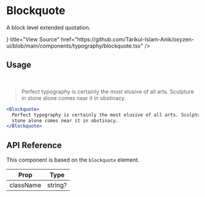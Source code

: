 
# Blockquote

A block level extended quotation.

<Cards>
  <Card
    icon={<CodeBracketIcon />}
    title="View Source"
    href="https://github.com/Tarikul-Islam-Anik/oxyzen-ui/blob/main/components/typography/blockquote.tsx"
  />
</Cards>

## Usage

<br />
<Blockquote>
  Perfect typography is certainly the most elusive of all arts. Sculpture in
  stone alone comes near it in obstinacy.
</Blockquote>

```jsx
<Blockquote>
  Perfect typography is certainly the most elusive of all arts. Sculpture in
  stone alone comes near it in obstinacy.
</Blockquote>
```

## API Reference

This component is based on the `blockquote` element.

| Prop      | Type                                       |
| --------- | ------------------------------------------ |
| className | string?                                    |
